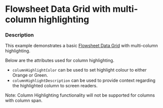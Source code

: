 
# Flowsheet Data Grid with multi-column highlighting

### Description

This example demonstrates a basic [Flowsheet Data Grid](/components/cerner-terra-framework-docs/data-grid/flowsheet-data-grid/about) with multi-column highlighting.

Below are the attributes used for column highlighting.
- `columnHighlightColor` can be used to set highlight colour to either Orange or Green.
- `columnHighlightDescription` can be used to provide context regarding the highlighted column to screen readers.


<MultiColumnHighlight title='Flowsheet Data Grid with orange and green column highlight' />

Note: Column Highlighting functionality will not be supported for columns with column span. 

